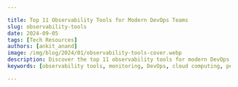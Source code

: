 ```yaml
---

title: Top 11 Observability Tools for Modern DevOps Teams
slug: observability-tools
date: 2024-09-05
tags: [Tech Resources]
authors: [ankit_anand]
image: /img/blog/2024/01/observability-tools-cover.webp
description: Discover the top 11 observability tools for modern DevOps teams. Learn how to choose and implement the right solution for your organization.
keywords: [observability tools, monitoring, DevOps, cloud computing, performance optimization, incident response]

---
```


<head>
<script
type="application/ld+json"
dangerouslySetInnerHTML={{ __html: JSON.stringify({
"@context": "https://schema.org",
"@type": "TechArticle",
"headline": "Top 10 Observability Tools for 2024 - A Comprehensive Guide",
"alternativeHeadline": "Comprehensive Guide to the Best Observability Tools for Modern Distributed Systems",
"author": {
"@type": "Person",
"name": "Ankit Anand"
},
"publisher": {
"@type": "Organization",
"name": "SigNoz",
"logo": {
"@type": "ImageObject",
"url": "https://signoz.io/img/SigNozLogo-orange.svg"
}
},
"datePublished": "2024-08-07T00:00:00Z",
"dateModified": "2024-08-07T00:00:00Z",
"mainEntityOfPage": {
"@type": "WebPage",
"@id": "https://signoz.io/blog/observability-tools/"
},
"description": "Looking for observability tools? Here are the top 11 in 2024 - 1.SigNoz 2.Instana 3.Dynatrace 4.Grafana Labs 5.Honeycomb 6.Lightstep 7.New Relic 8.DataDog 9.AppDynamics...",
"keywords": "observability, observability tools, microservices, distributed tracing, signoz",
"articleSection": "Technology",
"inLanguage": "en",
"isPartOf": {
"@type": "Blog",
"name": "SigNoz Blog",
"url": "https://signoz.io/blog/"
},
"about": [
{
"@type": "Thing",
"name": "Observability",
"description": "The ability to measure the internal states of a system by examining its outputs"
},
{
"@type": "Thing",
"name": "Microservices",
"description": "An architectural style that structures an application as a collection of loosely coupled services"
},
{
"@type": "Thing",
"name": "Distributed Tracing",
"description": "A method of tracking application requests as they flow through distributed systems"
}
],
"mentions": [
{
"@type": "SoftwareApplication",
"name": "SigNoz",
"applicationCategory": "Observability Platform"
},
{
"@type": "SoftwareApplication",
"name": "Dynatrace",
"applicationCategory": "Observability Platform"
},
{
"@type": "SoftwareApplication",
"name": "Grafana Labs",
"applicationCategory": "Observability Platform"
},
{
"@type": "SoftwareApplication",
"name": "Honeycomb",
"applicationCategory": "Observability Platform"
},
{
"@type": "SoftwareApplication",
"name": "New Relic",
"applicationCategory": "Observability Platform"
},
{
"@type": "SoftwareApplication",
"name": "Datadog",
"applicationCategory": "Observability Platform"
},
{
"@type": "SoftwareApplication",
"name": "Splunk",
"applicationCategory": "Observability Platform"
},
{
"@type": "SoftwareApplication",
"name": "Instana",
"applicationCategory": "Observability Platform"
},
{
"@type": "SoftwareApplication",
"name": "AppDynamics",
"applicationCategory": "Observability Platform"
},
{
"@type": "SoftwareApplication",
"name": "Elastic APM",
"applicationCategory": "Observability Platform"
},
{
"@type": "SoftwareApplication",
"name": "Zipkin",
"applicationCategory": "Observability Platform"
}
],
"mainEntity": {
"@type": "FAQPage",
"mainEntity": [
{
"@type": "Question",
"name": "What is an observability tool?",
"acceptedAnswer": {
"@type": "Answer",
"text": "An observability tool enables application owners to monitor and analyze their software systems' performance, typically by collecting and visualizing metrics, traces, and logs. It helps teams quickly identify and debug issues in complex, distributed systems."
}
},
{
"@type": "Question",
"name": "Why are observability tools important for microservices architecture?",
"acceptedAnswer": {
"@type": "Answer",
"text": "Observability tools are crucial for microservices architecture because they provide central dashboards to gauge the health of distributed systems. They enable teams to proactively solve availability and performance issues, which is critical for maintaining customer experience in complex, modern applications."
}
},
{
"@type": "Question",
"name": "What are the three main signals monitored by observability tools?",
"acceptedAnswer": {
"@type": "Answer",
"text": "The three main signals monitored by observability tools are metrics, traces, and logs. These signals provide comprehensive insights into application performance and behavior."
}
},
{
"@type": "Question",
"name": "How do observability tools differ from traditional monitoring tools?",
"acceptedAnswer": {
"@type": "Answer",
"text": "Observability tools go beyond traditional monitoring by enabling teams to get answers to any question that might arise while debugging application issues, even if those questions weren't anticipated when setting up the monitoring. They provide more in-depth insights and flexibility in analyzing system behavior."
}
},
{
"@type": "Question",
"name": "What are some key features to look for in an observability tool?",
"acceptedAnswer": {
"@type": "Answer",
"text": "Key features to look for in an observability tool include: Integration of metrics, logs, and traces in a single platform, ability to generate, sample, process, and emit telemetry data, efficient storage system for fast retrieval and long-term retention, robust visualization layer for easy consumption and action, support for distributed tracing, customizable dashboards and alerts, and root cause analysis capabilities."
}
}
]
},
"tutorial": {
"@type": "HowTo",
"name": "How to Choose the Right Observability Tool",
"step": [
{
"@type": "HowToStep",
"name": "Consider Privacy Laws",
"text": "Evaluate if there are any privacy laws you need to consider when sharing user data with a third-party tool."
},
{
"@type": "HowToStep",
"name": "Assess Pricing",
"text": "Determine if the pricing of the observability tool fits within your budget."
},
{
"@type": "HowToStep",
"name": "Evaluate Ease of Use",
"text": "Consider how easy it is to get started with the tool, including aspects like instrumentation."
},
{
"@type": "HowToStep",
"name": "Determine Data Retention Needs",
"text": "Decide how much data you want to retain and for how long."
},
{
"@type": "HowToStep",
"name": "Check Integration Capabilities",
"text": "Ensure the tool provides seamless integration between metrics, logs, and traces."
},
{
"@type": "HowToStep",
"name": "Consider Open-Source Options",
"text": "Evaluate open-source tools like SigNoz for better privacy control and community support."
}
]
}
}) }}
/>
</head>

In microservices architecture, observability tools enable you to create central dashboards to gauge the health of your distributed systems. New age observability tools have shifted to providing quick workflows to debug application issues. In this post we will explore top 11 observability tools that you can consider to use for your software systems.

## What is Observability and Why It Matters for DevOps

Observability in software systems refers to the ability to understand the internal state of a system based on its external outputs. It extends beyond traditional monitoring by providing deeper insights into system behavior, allowing teams to ask questions they didn't anticipate when designing the system.

For DevOps teams, observability is crucial for several reasons:

1. **Rapid problem resolution**: Observability tools help identify and diagnose issues quickly, reducing downtime and improving user experience.
2. **Proactive maintenance**: By analyzing trends and patterns, teams can predict and prevent potential problems before they impact users.
3. **Continuous improvement**: Insights from observability data drive informed decisions for system optimization and feature development.
4. **Enhanced collaboration**: Shared visibility into system performance fosters better communication between development and operations teams.

The key components of observability include:

- **Logs**: Detailed records of events within the system
- **Metrics**: Quantitative measurements of system performance and behavior
- **Traces**: End-to-end tracking of requests as they flow through distributed systems

Implementing observability in DevOps workflows leads to faster deployments, improved system reliability, and more efficient resource utilization.

## Understanding Observability Tools vs. Observability Platforms

Before diving into specific tools, it's important to distinguish between observability tools and platforms:

**Observability Tools**: These are specialized solutions focusing on specific aspects of observability, such as log analysis, metrics collection, or tracing. They often excel in their niche but may require integration with other tools for comprehensive coverage.

**Observability Platforms**: These offer integrated solutions combining multiple observability components (logs, metrics, and traces) in a single platform. They provide a unified view of system performance and often include advanced features like AI-driven insights and automated root cause analysis.

Advantages of standalone tools:

- Flexibility to choose best-in-class solutions for specific needs
- Often more cost-effective for smaller teams or specific use cases
- Can be easier to adopt incrementally

Benefits of integrated platforms:

- Unified data model and consistent user interface
- Simplified correlation between different observability signals
- Reduced overhead in tool management and integration

When choosing between tools and platforms, consider factors such as:

- Your team's technical expertise and resources
- The complexity of your infrastructure
- Budget constraints
- Scalability requirements
- Existing tooling and integration needs

List of Latest Top 11 observability tools in 2024:

- SigNoz (open-source)
- Dynatrace
- Grafana Labs
- Honeycomb
- New Relic
- Datadog
- Splunk
- Instana
- Appdynamics
- [Elastic APM](https://signoz.io/comparisons/opentelemetry-vs-elastic-apm/)
- Zipkin (open-source)

## Top 11 Observability Tools in 2024

Now let's explore the top observability tools in 2024.

### SigNoz (Open-Source)

<figure data-zoomable align='center'>
<img src="/img/blog/common/signoz_charts_application_metrics.webp" alt="SigNoz dashboard showing popular RED metrics"/>
<figcaption><i>SigNoz UI showing application overview metrics like RPS, 50th/90th/99th Percentile latencies, and Error Rate</i></figcaption>
</figure>

SigNoz is a great observability tool that is open-source and provides three signals in a [single pane of glass](https://signoz.io/blog/single-pane-of-glass-monitoring/). You can monitor logs, metrics, and traces and correlate signals for better insights into application performance.

With SigNoz, you can do the following:

- Visualise Traces, Metrics, and Logs in a single pane of glass
- Monitor application metrics like p99 latency, error rates for your services, external API calls, and individual endpoints.
- Find the root cause of the problem by going to the exact traces which are causing the problem and see detailed [flamegraphs](https://signoz.io/blog/flamegraphs/) of individual request traces.
- Run aggregates on trace data to get business-relevant metrics
- Filter and query logs, build dashboards and alerts based on attributes in logs
- Monitor infrastructure metrics such as CPU utilization or memory usage
- Record exceptions automatically in Python, Java, Ruby, and Javascript
- Easy to set alerts with DIY query builder

Detailed flamegraph & Gantt charts to find the exact cause of the issue and which underlying requests are causing the problem.

<figure data-zoomable align='center'>
<img src="/img/blog/common/signoz_flamegraphs.webp" alt="Detailed Flamegraphs & Gantt charts"/>
<figcaption><i>Spans of a trace visualized with the help of flamegraphs and gantt charts in SigNoz dashboard</i></figcaption>
</figure>

SigNoz provides Logs management with advanced log query builder. You can also monitor your logs in real-time using live tailing.

<figure data-zoomable align='center'>
<img src="/img/blog/common/signoz_logs.webp" alt="Logs tab in SigNoz"/>
<figcaption><i>Logs tab in SigNoz comes equipped with advanced logs query builder and live tailing</i></figcaption>
</figure>

SigNoz is also very cost-efficient and provides a great value for your money. SigNoz cloud is the easiest way to run SigNoz. [Sign up](https://signoz.io/teams/) for a free account and get 30 days of unlimited access to all features.

### Dynatrace

<figure data-zoomable align='center'>
<img className="box-shadowed-image" src="/img/blog/2023/12/new-relic-alternatives-dynatrace.webp" alt="Observability tool - Dynatrace"/>
<figcaption><i>Dynatrace application observability dashboard (Source: Dynatrace website)</i></figcaption>
</figure>

<a href="https://www.dynatrace.com/" rel="noopener noreferrer nofollow" target="_blank"><b>Dynatrace</b></a> is an extensive SaaS enterprise tool designed for comprehensive monitoring across large-scale IT environments. It provides deep visibility into your entire application, infrastructure, and digital experience through its powerful <a href="https://www.dynatrace.com/platform/artificial-intelligence/" rel="noopener noreferrer nofollow" target="_blank">AI engine</a> for troubleshooting.

Dynatrace offers a comprehensive suite of monitoring solutions designed to cater to various aspects of IT operations and digital experiences such as infrastructure monitoring, application security, and cloud automation, among others. The pricing for each solution varies.

Some of the key features of Dynatrace are:

- Automatic injection and collection of data.
- Automation of root cause analysis and anomaly detection.
- Code-level visibility across all application tiers for web and mobile apps together.
- Always-on code profiling and diagnostic tools for application analysis.

If you want to learn more about Dynatrace, check out our [Dynatrace comparison guide](https://signoz.io/comparisons/dynatrace-vs-newrelic/) with New Relic.

### Grafana Labs

<figure data-zoomable align='center'>
<img className="box-shadowed-image" src="/img/blog/2023/12/new-relic-alternatives-grafana.webp" alt="Observability tool - Grafana"/>
<figcaption><i></i></figcaption>
</figure>

<a href="https://grafana.com/" rel="noopener noreferrer nofollow" target="_blank"><b>Grafana</b></a> is a popular open-source analytics and interactive visualization web layer. It offers plugins, dashboards, alerts, and different user-level access for governance as an observability tool. In addition, it provides two versions of services:

- Grafana Cloud: You can send your data to Grafana Cloud dashboards. It provides solutions such as Grafana Cloud Logs, Grafana Cloud Metrics, and Grafana Cloud Traces.
- Grafana Enterprise stack: It provides support for metrics and logs with Grafana installed within your infrastructure. It also comes with expert support.

Some of the key features of Grafana are:

- Collection of data from multiple data sources.
- Rich visualization options like graphs (line, bar, heatmap), gauges, and single stats.
- Customization of dashboards and visualizations.

If you want to learn more about Grafana, check out our [Grafana comparison guide](https://signoz.io/comparisons/new-relic-vs-grafana/) with New Relic.

### Honeycomb

<figure data-zoomable align='center'>
<img src="/img/blog/2024/01/observability-tools-honeycomb.webp" alt="Honeycomb dashboard"/>
<figcaption><i>Snapshot of Honeycomb dashboard (Source: Honeycomb documentation)</i></figcaption>
</figure>

<a href="https://www.honeycomb.io/" rel="noopener noreferrer nofollow" target="_blank"><b>Honeycomb</b></a> is a full-stack, cloud-based observability tool that provides the visibility engineering teams need to troubleshoot problems in distributed systems.

If your code is not instrumented, Honeycomb has an automatic instrumentation agent called "Honeycomb Beelines" to take care of that for you. It also supports [OpenTelemetry](https://signoz.io/blog/what-is-opentelemetry/) for generating instrumentation data.

Honeycomb offers a free-tier version, and its pro version starts at \$130. The pricing is based on the amount of data retained and the volume of events captured.

Some of the key features of Honeycomb are:

- Quick diagnosis of bottlenecks and performance optimization.
- Advanced querying capabilities and visualization tools.
- Full-text search over trace spans and toggles to collapse and expand sections of trace waterfalls.

{/* <!-- ### Lightstep

As an observability tool, <a href="https://lightstep.com/" rel="noopener noreferrer nofollow" target="_blank"><b>Lightstep</b></a> automatically detects changes to your application, infrastructure, and user experience. It can then highlight the specific causes for the changes.

For instrumentation, Lightstep uses OpenTelemetry to generate and send telemetry data to what it calls Lightstep Microsatellites. The microsatellites collect and forward the data to Lightstep SaaS for analysis. Lightstep also has its own time-series database to store the telemetry data.

The observability platform provided by Lightstep analyzes the data, builds traces, and creates service diagrams to monitor any change in performance.

Lightstep offers three plans of service:

- Community edition - Free version to help you get started.
- Teams edition - Starts at \$100 per month and is based on the number of monthly active services.
- Enterprise edition - Offered to large enterprises with discounts based on volume.

<figure data-zoomable align='center'>
<img src="/img/blog/2021/08/observability_tools_lightstep-min.webp" alt="Lighstep dashboard"/>
<figcaption><i>Lightstep dashboard (Source: Lightstep sandbox environment)</i></figcaption>
</figure>
--> */}

### New Relic

<figure data-zoomable align='center'>
<img src="/img/blog/2024/01/new-relic-apm.webp" alt="Observability tool - New Relic dashboard"/>
<figcaption><i>New Relic dashboard (Source: New Relic website)</i></figcaption>
</figure>

<a href="https://newrelic.com/" rel="noopener noreferrer nofollow" target="_blank"><b>New Relic</b></a> is one of the oldest companies in the observability domain. It is an observability tool enables you to visualize, analyze, and troubleshoot your software stack in a single platform. It also supports auto-instrumentation for eight popular programming languages.

New Relic provides a free forever version with 100 GB of free data ingest per month and \$0.30 per extra GB. The pricing model is based on the amount of data ingested and the user seat.

Some of the key features of New Relic are:

- Connects application performance with infrastructure health for quick troubleshooting.
- Support for open-source [tracing tools](https://signoz.io/blog/distributed-tracing-tools/) and standards like OpenTelemetry.
- Management of log data.
- Application security.

If you want to learn more about New Relic’s capabilities, check out our [New Relic comparison](https://signoz.io/comparisons/newrelic-vs-splunk/) guide with Splunk.

### DataDog

<figure data-zoomable align='center'>
<img src="/img/blog/2024/01/datadog-apm.webp" alt="DataDog dashboard"/>
<figcaption><i>DataDog dashboard (Source: DataDog website)</i></figcaption>
</figure>

<a href="https://www.datadoghq.com/" rel="noopener noreferrer nofollow" target="_blank"><b>DataDog</b></a> is a comprehensive monitoring and observability platform that gives insights into the performance of IT infrastructure, applications, and services.

Datadog provides a suite of products for application performance monitoring, such as infrastructure monitoring, log management, application performance monitoring, and security monitoring. The pricing depends on the product you opt for. For example, the APM solution provides end-to-end [distributed tracing](https://signoz.io/blog/distributed-tracing-in-microservices/), starting at \$31 per host per month if billed annually.

Some key features of Datadog are:

- Seamless correlation between logs, metrics, and traces.
- End-to-end application performance monitoring.
- Collection of all your traces.
- Code-level visibility for root-cause analysis.

If you want to learn more about Datadog’s capabilities, check out our [Datadog comparison](https://signoz.io/comparisons/datadog-vs-splunk/) guide with Splunk.

### Splunk

<figure data-zoomable align='center'>
<img src="/img/blog/2024/01/splunk-apm.webp" alt="Splunk dashboard"/>
<figcaption><i>Splunk dashboard (Source: Splunk website)</i></figcaption>
</figure>

<a href="https://www.splunk.com/" rel="noopener noreferrer nofollow" target="_blank"><b>Splunk</b></a> is a comprehensive observability tool that offers multiple products, including infrastructure monitoring, application performance monitoring, logs observer, real user monitoring, synthetic monitoring, and incident response management.

Splunk allows you to collect all traces instead of a sample set. It also provides service maps to offer DevOps teams visibility into interactions between different services, dependencies, and performance.

Pricing varies based on each product. For example, the Splunk APM solution starts at \$55 per host per month if billed annually.

Some of the key features of Splunk are:

- Full-stack observability of applications and systems.
- Powerful search, analysis, and visualization capability.
- Correlation of logs with real-time metrics and traces
- AI-driven analytics.

If you want to learn more about Splunk’s capabilities, check out our [Splunk comparison](https://signoz.io/comparisons/splunk-vs-dynatrace/) guide with Dynatrace.

### IBM Instana

<figure data-zoomable align='center'>
<img src="/img/blog/2024/01/instana-apm.webp" alt="Instana dashboard"/>
<figcaption><i>Instana Dashboard. (Source: Instana Docs)</i></figcaption>
</figure>

<a href="https://www.instana.com/" rel="noopener noreferrer nofollow" target="_blank"><b>Instana</b></a> is an enterprise observability and automated application monitoring tool. It uses an agent to discover and monitor components, and this agent needs to be installed on every host that is to be monitored. The agents deploy sensors crafted to capture data from different technologies. Sensors automatically collect configuration, changes, metrics, and events.

Instana charges \$75 per host per month if billed annually. It also supports open standards like Prometheus, StatsD, OpenTracing, and OpenCensus.

Some of the key features of IBM Instana are:

- Automatic application discovery.
- Rich integrations.
- Automatic identification of root cause of incidents.

### AppDynamics

<figure data-zoomable align='center'>
<img src="/img/blog/2023/09/appdynamics_splunk_alternative.webp" alt="Observability tool - AppDynamics"/>
<figcaption><i>Appdynamics observability platform for full visibility of application performance</i></figcaption>
</figure>

<a href="https://www.appdynamics.com/" rel="noopener noreferrer nofollow" target="_blank">AppDynamics</a> is an observability tool that can be used to monitor performance and analytics. It provides a detailed view of the performance and health of applications, cloud services, and IT infrastructure.

AppDynamics provides multi-cloud support, customizable dashboards for better understanding of user and application behavior, and offers visibility with context through AIOps-powered alerts that help organizations identify, prioritize, and resolve critical issues.

Some of the key features of AppDynamics are:

- Application Performance Management
- Business Transaction Monitoring
- Infrastructure monitoring
- Real-time alerting
- Root cause analysis

If you want to learn more about AppDynamics’s capabilities, check out our [AppDynamics comparison](https://signoz.io/comparisons/new-relic-vs-appdynamics/) guide with New Relic.

### Elastic APM

<figure data-zoomable align='center'>
<img className="box-shadowed-image" src="/img/blog/2023/12/new-relic-alternatives-elastic-apm.webp" alt="Observability tool - Elastic APM"/>
<figcaption><i>Elastic APM dashboard (Source: Elastic Website)</i></figcaption>
</figure>

Elastic APM is an application performance monitoring system consisting of APM agents, APM servers, Elasticsearch, and Kibana, that enables you to gain deep visibility into your application's performance, identify bottlenecks, troubleshoot issues, and optimize performance over time.

The simplest way to utilize Elastic APM is by subscribing to the hosted Elasticsearch service on Elastic Cloud. Alternatively, you may choose to self-manage the Elastic stack, in which case you will need to determine how to run and configure the APM server.

Some of the key features of Elastic APM are:

- End-to-end distributed tracing.
- Real user monitoring.
- Error Tracking.
- Anomaly Detection with Machine Learning.
- Root cause analysis.

### Zipkin

<figure data-zoomable align='center'>
<img src="/img/blog/2023/09/zipkin-distributed-tracing.webp" alt="Zipkin dashboard showing traces"/>
<figcaption><i>Zipkin dashboard</i></figcaption>
</figure>

<a href="https://zipkin.io/" rel="noopener noreferrer nofollow" target="_blank">Zipkin</a> is an open-source Application Performance Monitoring (APM) tool designed for distributed tracing. It captures detailed timing data across multiple services in a microservices architecture, providing insights into how requests flow through the system. This data is crucial for diagnosing latency issues and understanding the performance characteristics of web applications.
Zipkin has a limited built-in UI and is best used with Grafana or Kibana from the ELK stack for better analytics and visualizations.

Some of the key features of Zipkin are:

- Distributed tracing across services.
- Error detection.
- Latency analysis.

## How to choose the right observability tool?

For applications with microservices architecture, observability tools have become critical to meet operational challenges at scale. Without observability, it is almost impossible for your engineering teams to troubleshoot bugs and assess the performance of your applications. Hence choosing the right observability tool for your application is important. A few questions to ask yourself before selecting an observability tool are as follows:

- Are there any privacy laws that you need to take care of while sharing user's data with a third-party tool?
- Does the pricing suit your budget?
- How easy is it to get started with things like instrumentation?
- How much data do you want to retain?
- Does the tool provide seamless integration between metrics, logs, and traces?

An open-source tool like [SigNoz](https://signoz.io/), can be your best option in today's privacy-driven digital economy. Moreover, SigNoz uses open-source standards for instrumentation, and its code can be assessed for quality from its [GitHub repo](https://github.com/SigNoz/signoz). Finally, as the tool is open-sourced, you get the support of the community while having access to out-of-box features like a SaaS vendor.

## Implementing SigNoz: A Comprehensive Open-Source Observability Solution

SigNoz offers a compelling open-source alternative for teams looking for a cost-effective, customizable observability solution. Here's how to get started:

1. **Choose your deployment option**: SigNoz can be self-hosted or used as a managed cloud service.
2. **Set up SigNoz Cloud**:
    - Sign up for a SigNoz Cloud account
    - Follow the guided setup process to connect your applications
    - Configure data sources and start ingesting telemetry data
3. **For self-hosted deployment**:
    - Use Docker Compose or Kubernetes to deploy SigNoz
    - Configure your applications to send data to SigNoz
    - Set up dashboards and alerts according to your needs
4. **Integrate with your DevOps workflow**:
    - Configure alerts to notify your incident management tools
    - Use SigNoz APIs to incorporate observability data into your CI/CD pipelines
    - Train your team on using SigNoz for troubleshooting and performance analysis
5. **Optimize and scale**:
    - Regularly review and refine your dashboards and alerts
    - Scale your SigNoz deployment as your data volume grows
    - Contribute to the open-source project to help shape its future development

<GetStartedSigNoz />

<Figure src="/img/blog/2024/09/observability-tools-image.webp" alt="" caption="" />## Best Practices for Leveraging Observability Tools in DevOps

To maximize the benefits of observability tools in your DevOps practices:

1. **Define clear observability goals**: Establish specific, measurable objectives for your observability implementation.
2. **Implement [observability as code](https://signoz.io/guides/observability-as-code/)**: Version control your observability configurations to ensure consistency and enable easy rollbacks.
3. **Foster a culture of observability**: Encourage all team members to leverage observability data in their daily work.
4. **Automate where possible**: Use your observability tool's APIs to automate routine tasks and integrate with your CI/CD pipeline.
5. **Continuously refine your approach**: Regularly review and update your observability strategies based on changing needs and new insights.
6. **Balance automation and human expertise**: While AI-driven insights are valuable, maintain human oversight for complex problem-solving.
7. **Prioritize security and compliance**: Ensure your observability practices align with data protection regulations and security best practices.

## Future Trends in Observability Tools for DevOps

As technology evolves, observability tools are adapting to meet new challenges:

1. **AI-driven observability**: Expect more advanced machine learning capabilities for anomaly detection, predictive analytics, and automated root cause analysis.
2. **Observability-driven development**: Observability will increasingly influence software design, with developers considering observability from the outset.
3. **Edge computing observability**: Tools will adapt to provide visibility into edge computing environments and IoT devices.
4. **[Unified observability](https://signoz.io/unified-observability/) platforms**: There will be a continued trend towards platforms that integrate logs, metrics, and traces with business intelligence.
5. **Increased focus on security observability**: Observability tools will incorporate more security-focused features to support DevSecOps practices.
6. **Open standards and interoperability**: Expect greater adoption of open standards like OpenTelemetry to improve tool interoperability.

By staying informed about these trends, DevOps teams can ensure they're well-positioned to leverage the latest advancements in observability technology.

## Key Takeaways

- Observability is crucial for modern DevOps practices, providing insights into complex, distributed systems.
- The choice between observability tools and platforms depends on your specific needs, infrastructure, and resources.
- Top observability tools offer a range of features from basic monitoring to advanced AI-driven analytics.
- Open-source solutions like SigNoz provide cost-effective alternatives with growing community support.
- Implementing observability requires a strategic approach, considering factors like scalability, integration, and team expertise.
- Future trends in observability include AI-driven insights, edge computing support, and increased focus on security.

## FAQs

### What's the difference between monitoring and observability?

Monitoring focuses on tracking predefined sets of metrics and known issues, while observability provides a more comprehensive view of system behavior, allowing you to explore and diagnose unforeseen problems.

### How do observability tools impact application performance?

Observability tools can have a minimal impact on performance when properly implemented. Most modern tools are designed to be lightweight and efficient. However, it's important to monitor the overhead of your observability solution and adjust as needed.

### Can observability tools help with compliance and security?

Yes, many observability tools offer features that support compliance and security efforts. They can help track access patterns, detect anomalies, and provide audit trails — all crucial for maintaining a secure and compliant environment.

### What role does AI play in modern observability tools?

AI enhances observability tools by providing advanced anomaly detection, predictive analytics, and automated root cause analysis. This helps teams quickly identify and resolve issues, often before they impact users.

### Why are observability tools important for microservices architecture?

Observability tools are crucial for microservices architecture because they provide central dashboards to gauge the health of distributed systems. They enable teams to proactively solve availability and performance issues, which is critical for maintaining customer experience in complex, modern applications.

### What are the three main signals monitored by observability tools?

The three main signals monitored by observability tools are metrics, traces, and logs. These signals provide comprehensive insights into application performance and behavior.

### How do observability tools differ from traditional monitoring tools?

Observability tools go beyond traditional monitoring by enabling teams to get answers to any question that might arise while debugging application issues, even if those questions weren't anticipated when setting up the monitoring. They provide more in-depth insights and flexibility in analyzing system behavior.

### What are some key features to look for in an observability tool?

Key features to look for in an observability tool include:

1. Integration of metrics, logs, and traces in a single platform
2. Ability to generate, sample, process, and emit telemetry data
3. Efficient storage system for fast retrieval and long-term retention
4. Robust visualization layer for easy consumption and action
5. Support for distributed tracing
6. Customizable dashboards and alerts
7. Root cause analysis capabilities

### How does pricing typically work for observability tools?

Pricing for observability tools varies widely. Some offer free tiers or open-source versions, while others have pricing based on factors such as the amount of data ingested, the number of hosts monitored, or the number of user seats. Enterprise versions often offer custom pricing based on specific needs and usage volumes.

### Can observability tools help with compliance and security?

Yes, many observability tools offer features that can assist with compliance and security. They can help track access patterns, detect anomalies, and provide audit trails. Some tools also offer specific security monitoring features to help identify potential threats or vulnerabilities in your systems.

### How do observability tools handle data privacy concerns?

Observability tools handle data privacy concerns in various ways. Some offer options for data masking or redaction to protect sensitive information. Open-source tools like SigNoz allow you to keep all data on-premises, which can be crucial for companies dealing with strict data privacy regulations. It's important to review each tool's data handling practices and ensure they align with your privacy requirements.

---

**Related Content**

- [**New Relic Alternatives**](https://signoz.io/blog/new-relic-alternatives/)
- [**Top 21 APM tools**](https://signoz.io/blog/apm-tools/)<br></br>